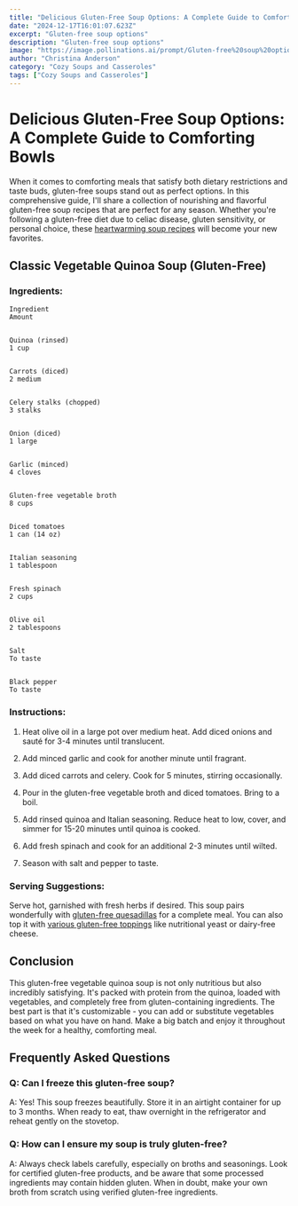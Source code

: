 ```yaml
---
title: "Delicious Gluten-Free Soup Options: A Complete Guide to Comforting Bowls"
date: "2024-12-17T16:01:07.623Z"
excerpt: "Gluten-free soup options"
description: "Gluten-free soup options"
image: "https://image.pollinations.ai/prompt/Gluten-free%20soup%20options%2C%20realistic%20photo%2C%20high%20quality%2C%204k?width=1024&height=1024&nologo=true"
author: "Christina Anderson"
category: "Cozy Soups and Casseroles"
tags: ["Cozy Soups and Casseroles"]
---
```


# Delicious Gluten-Free Soup Options: A Complete Guide to Comforting Bowls


When it comes to comforting meals that satisfy both dietary restrictions and taste buds, gluten-free soups stand out as perfect options. In this comprehensive guide, I'll share a collection of nourishing and flavorful gluten-free soup recipes that are perfect for any season. Whether you're following a gluten-free diet due to celiac disease, gluten sensitivity, or personal choice, these [heartwarming soup recipes](https://healtystack.com/comforting-soup-recipes/) will become your new favorites.



## Classic Vegetable Quinoa Soup (Gluten-Free)


### Ingredients:



    Ingredient
    Amount


    Quinoa (rinsed)
    1 cup


    Carrots (diced)
    2 medium


    Celery stalks (chopped)
    3 stalks


    Onion (diced)
    1 large


    Garlic (minced)
    4 cloves


    Gluten-free vegetable broth
    8 cups


    Diced tomatoes
    1 can (14 oz)


    Italian seasoning
    1 tablespoon


    Fresh spinach
    2 cups


    Olive oil
    2 tablespoons


    Salt
    To taste


    Black pepper
    To taste





### Instructions:


1. Heat olive oil in a large pot over medium heat. Add diced onions and sauté for 3-4 minutes until translucent.



2. Add minced garlic and cook for another minute until fragrant.



3. Add diced carrots and celery. Cook for 5 minutes, stirring occasionally.



4. Pour in the gluten-free vegetable broth and diced tomatoes. Bring to a boil.



5. Add rinsed quinoa and Italian seasoning. Reduce heat to low, cover, and simmer for 15-20 minutes until quinoa is cooked.



6. Add fresh spinach and cook for an additional 2-3 minutes until wilted.



7. Season with salt and pepper to taste.



### Serving Suggestions:


Serve hot, garnished with fresh herbs if desired. This soup pairs wonderfully with [gluten-free quesadillas](https://healtystack.com/gluten-free-cheeseburger-quesadillas/) for a complete meal. You can also top it with [various gluten-free toppings](https://healtystack.com/savory-casserole-toppings/) like nutritional yeast or dairy-free cheese.



## Conclusion


This gluten-free vegetable quinoa soup is not only nutritious but also incredibly satisfying. It's packed with protein from the quinoa, loaded with vegetables, and completely free from gluten-containing ingredients. The best part is that it's customizable - you can add or substitute vegetables based on what you have on hand. Make a big batch and enjoy it throughout the week for a healthy, comforting meal.



## Frequently Asked Questions


### Q: Can I freeze this gluten-free soup?

A: Yes! This soup freezes beautifully. Store it in an airtight container for up to 3 months. When ready to eat, thaw overnight in the refrigerator and reheat gently on the stovetop.



### Q: How can I ensure my soup is truly gluten-free?

A: Always check labels carefully, especially on broths and seasonings. Look for certified gluten-free products, and be aware that some processed ingredients may contain hidden gluten. When in doubt, make your own broth from scratch using verified gluten-free ingredients.

